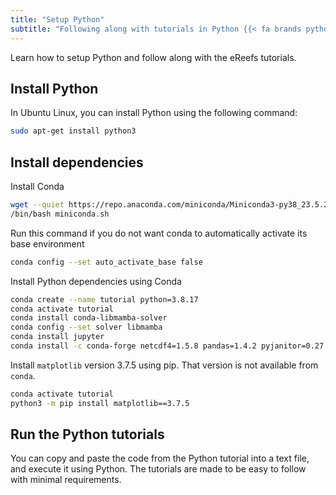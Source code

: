 ```yaml
---
title: "Setup Python"
subtitle: "Following along with tutorials in Python {{< fa brands python >}}"
---
```


:::{.tutorial-description}
Learn how to setup Python and follow along with the eReefs tutorials.
:::

## Install Python

In Ubuntu Linux, you can install Python using the following command:
```bash
sudo apt-get install python3
```

## Install dependencies

Install Conda
```bash
wget --quiet https://repo.anaconda.com/miniconda/Miniconda3-py38_23.5.2-0-Linux-x86_64.sh -O miniconda.sh
/bin/bash miniconda.sh
```

Run this command if you do not want conda to automatically activate its base environment
```bash
conda config --set auto_activate_base false
```

Install Python dependencies using Conda
```bash
conda create --name tutorial python=3.8.17
conda activate tutorial
conda install conda-libmamba-solver
conda config --set solver libmamba
conda install jupyter
conda install -c conda-forge netcdf4=1.5.8 pandas=1.4.2 pyjanitor=0.27.0 folium=0.16.0 cartopy=0.21.1 pip=24.0
```

Install `matplotlib` version 3.7.5 using pip. That version is not available from `conda`.
```bash
conda activate tutorial
python3 -m pip install matplotlib==3.7.5
```

## Run the Python tutorials

You can copy and paste the code from the Python tutorial into a text file, and execute it using Python.
The tutorials are made to be easy to follow with minimal requirements.
